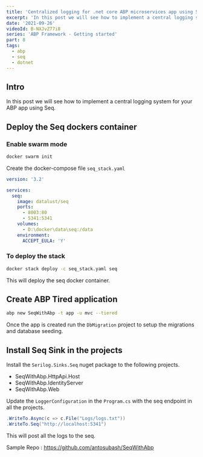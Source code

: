 ```yaml
---
title: 'Centralized logging for .net core ABP microservices app using Seq. Part 8'
excerpt: 'In this post we will see how to implement a central logging system for your ABP app using Seq.'
date: '2021-09-26'
videoId: B-NXJvZ77i8
series: 'ABP Framework - Getting started'
part: 8
tags:
  - abp
  - seq
  - dotnet
---
```


<YoutubeVideo videoId={props.videoId} />

<TOCInline toc={props.toc} asDisclosure />

## Intro

In this post we will see how to implement a central logging system for your ABP app using Seq.

## Deploy the Seq dockers container

### Enable swarm mode

```bash
docker swarm init
```

Create the docker-compose file `seq_stack.yaml`

```yaml
version: '3.2'

services:
  seq:
    image: datalust/seq
    ports:
      - 8003:80
      - 5341:5341
    volumes:
      - D:\docker\data\seq:/data
    environment:
      ACCEPT_EULA: 'Y'
```

### To deploy the stack

```bash
docker stack deploy -c seq_stack.yaml seq
```

This will deploy the seq docker container.

## Create ABP Tired application

```bash
abp new SeqWithAbp -t app -u mvc --tiered
```

Once the app is created run the `DbMigration` project to setup the migrations and database seeding.

## Install Seq Sink in the projects

Install the `Serilog.Sinks.Seq` nuget package to the following projects.

- SeqWithAbp.HttpApi.Host
- SeqWithAbp.IdentityServer
- SeqWithAbp.Web

Update the `LoggerConfiguration` in the `Program.cs` with the seq endpoint in all the projects.

```cs
.WriteTo.Async(c => c.File("Logs/logs.txt"))
.WriteTo.Seq("http://localhost:5341")
```

This will post all the logs to the seq.

Sample Repo : https://github.com/antosubash/SeqWithAbp
